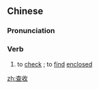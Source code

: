==Chinese==
{{zh-forms}}

===Pronunciation===
{{zh-pron
|m=cháshōu
|cat=v
}}

===Verb===
{{zh-verb}}

# to [[check]] {{gloss|of mail, email, goods, etc.}}; to [[find]] [[enclosed]]

[[zh:查收]]